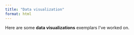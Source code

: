 ```yaml
---
title: "Data visualization"
format: html
---
```


Here are some **data visualizations** exemplars I've worked on.
